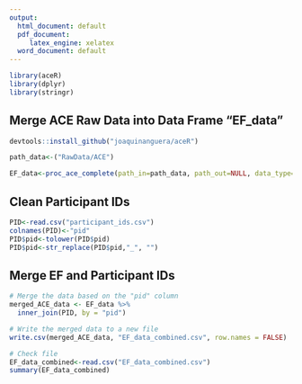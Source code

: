 ```yaml
---
output:
  html_document: default
  pdf_document:
     latex_engine: xelatex
  word_document: default
---
```


```r
library(aceR)
library(dplyr)
library(stringr)
```

## Merge ACE Raw Data into Data Frame "EF_data"
```r
devtools::install_github("joaquinanguera/aceR")

path_data<-("RawData/ACE")

EF_data<-proc_ace_complete(path_in=path_data, path_out=NULL, data_type="explorer")
```

## Clean Participant IDs
```r
PID<-read.csv("participant_ids.csv")
colnames(PID)<-"pid"
PID$pid<-tolower(PID$pid)
PID$pid<-str_replace(PID$pid,"_", "")
```

## Merge EF and Participant IDs
```r
# Merge the data based on the "pid" column
merged_ACE_data <- EF_data %>%
  inner_join(PID, by = "pid")

# Write the merged data to a new file
write.csv(merged_ACE_data, "EF_data_combined.csv", row.names = FALSE)

# Check file
EF_data_combined<-read.csv("EF_data_combined.csv")
summary(EF_data_combined)
```
